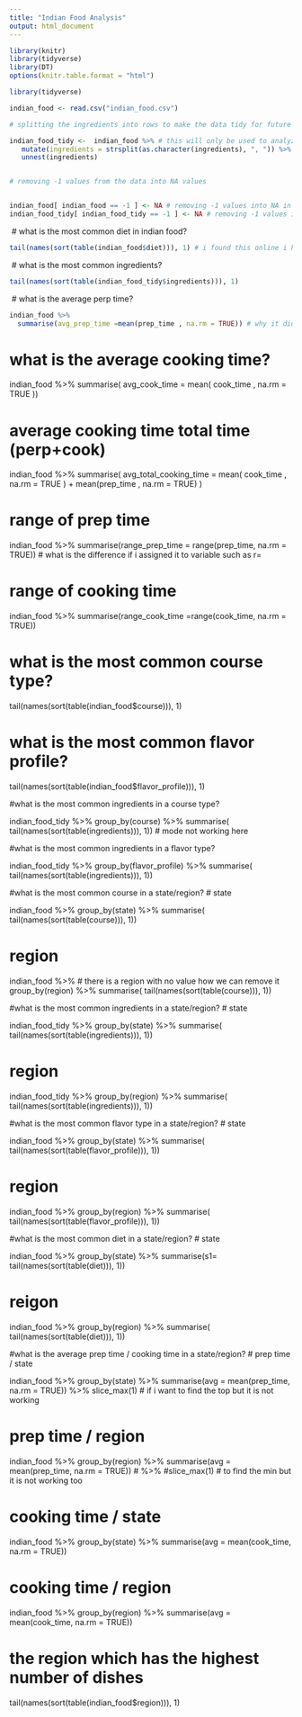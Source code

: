 ```yaml
---
title: "Indian Food Analysis"
output: html_document
---
```


```r
library(knitr)
library(tidyverse)
library(DT)
options(knitr.table.format = "html")
```



```r

library(tidyverse)

indian_food <- read.csv("indian_food.csv")

# splitting the ingredients into rows to make the data tidy for future analysis 

indian_food_tidy <-  indian_food %>% # this will only be used to analyze any ingredients related data
   mutate(ingredients = strsplit(as.character(ingredients), ", ")) %>% 
   unnest(ingredients)


# removing -1 values from the data into NA values 


indian_food[ indian_food == -1 ] <- NA # removing -1 values into NA in both tables
indian_food_tidy[ indian_food_tidy == -1 ] <- NA # removing -1 values into NA

```
 \ # what is the most common diet in indian food? \
```r
tail(names(sort(table(indian_food$diet))), 1) # i found this online i have no idea how it works
```
\ # what is the most common ingredients? \
```r
tail(names(sort(table(indian_food_tidy$ingredients))), 1)
```
\ # what is the average perp time? \
```r
indian_food %>% 
  summarise(avg_prep_time =mean(prep_time , na.rm = TRUE)) # why it did not work without summarise ??
```



# what is the average cooking time?

indian_food %>% 
  summarise( avg_cook_time = mean( cook_time , na.rm = TRUE ))

# average cooking time total time (perp+cook)

indian_food %>% 
  summarise( avg_total_cooking_time = mean( cook_time , na.rm = TRUE ) + mean(prep_time , na.rm = TRUE) )

# range of prep time 

indian_food %>% 
  summarise(range_prep_time = range(prep_time, na.rm = TRUE)) # what is the difference if i assigned it to variable such as r=

# range of cooking time

indian_food %>% 
  summarise(range_cook_time =range(cook_time, na.rm = TRUE))

# what is the most common course type?

tail(names(sort(table(indian_food$course))), 1)

# what is the most common flavor profile?

tail(names(sort(table(indian_food$flavor_profile))), 1)

#what is the most common ingredients in a course type?

indian_food_tidy %>% 
  group_by(course) %>%
 summarise( tail(names(sort(table(ingredients))), 1))  # mode not working here 

#what is the most common ingredients in a flavor type?

indian_food_tidy %>% 
  group_by(flavor_profile) %>%
  summarise( tail(names(sort(table(ingredients))), 1))

#what is the most common course in a state/region?
# state

indian_food %>% 
  group_by(state) %>%
  summarise( tail(names(sort(table(course))), 1))

# region

indian_food %>% # there is a region with no value how we can remove it 
  group_by(region) %>%
  summarise( tail(names(sort(table(course))), 1))

#what is the most common ingredients in a state/region?
# state

indian_food_tidy %>% 
  group_by(state) %>%
  summarise( tail(names(sort(table(ingredients))), 1))

# region

indian_food_tidy %>% 
  group_by(region) %>%
  summarise( tail(names(sort(table(ingredients))), 1))

#what is the most common flavor type in a state/region?
# state

indian_food %>% 
  group_by(state) %>%
  summarise( tail(names(sort(table(flavor_profile))), 1))

# region

indian_food %>% 
  group_by(region) %>%
  summarise( tail(names(sort(table(flavor_profile))), 1))

#what is the most common diet in a state/region?
# state

indian_food %>% 
  group_by(state) %>%
  summarise(s1= tail(names(sort(table(diet))), 1))

# reigon

indian_food %>% 
  group_by(region) %>%
  summarise( tail(names(sort(table(diet))), 1))

#what is the average prep time / cooking time in a state/region?
# prep time / state

indian_food %>% 
  group_by(state) %>% 
  summarise(avg = mean(prep_time, na.rm = TRUE)) %>% 
slice_max(1) # if i want to find the top but it is not working 

# prep time / region

indian_food %>% 
  group_by(region) %>% 
  summarise(avg = mean(prep_time, na.rm = TRUE)) # %>% 
  #slice_max(1) # to find the min but it is not working too 


# cooking time / state 

indian_food %>% 
  group_by(state) %>% 
  summarise(avg = mean(cook_time, na.rm = TRUE))


# cooking time / region

indian_food %>% 
  group_by(region) %>% 
  summarise(avg = mean(cook_time, na.rm = TRUE))

# the region which has the highest number of dishes 

tail(names(sort(table(indian_food$region))), 1)


